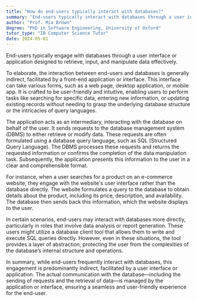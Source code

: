 ```yaml
---
title: "How do end-users typically interact with databases?"
summary: "End-users typically interact with databases through a user interface or application that retrieves, inputs, and manipulates data."
author: "Prof. Mia Brown"
degree: "PhD in Software Engineering, University of Oxford"
tutor_type: "IB Computer Science Tutor"
date: 2024-05-01
---
```


End-users typically engage with databases through a user interface or application designed to retrieve, input, and manipulate data effectively.

To elaborate, the interaction between end-users and databases is generally indirect, facilitated by a front-end application or interface. This interface can take various forms, such as a web page, desktop application, or mobile app. It is crafted to be user-friendly and intuitive, enabling users to perform tasks like searching for specific data, entering new information, or updating existing records without needing to grasp the underlying database structure or the intricacies of query languages.

The application acts as an intermediary, interacting with the database on behalf of the user. It sends requests to the database management system (DBMS) to either retrieve or modify data. These requests are often formulated using a database query language, such as SQL (Structured Query Language). The DBMS processes these requests and returns the requested information or confirms the completion of the data manipulation task. Subsequently, the application presents this information to the user in a clear and comprehensible format.

For instance, when a user searches for a product on an e-commerce website, they engage with the website's user interface rather than the database directly. The website formulates a query to the database to obtain details about the product, including its price, description, and availability. The database then sends back this information, which the website displays to the user.

In certain scenarios, end-users may interact with databases more directly, particularly in roles that involve data analysis or report generation. These users might utilize a database client tool that allows them to write and execute SQL queries directly. However, even in these situations, the tool provides a layer of abstraction, protecting the user from the complexities of the database’s internal structure and operations.

In summary, while end-users frequently interact with databases, this engagement is predominantly indirect, facilitated by a user interface or application. The actual communication with the database—including the sending of requests and the retrieval of data—is managed by the application or interface, ensuring a seamless and user-friendly experience for the end-user.
    